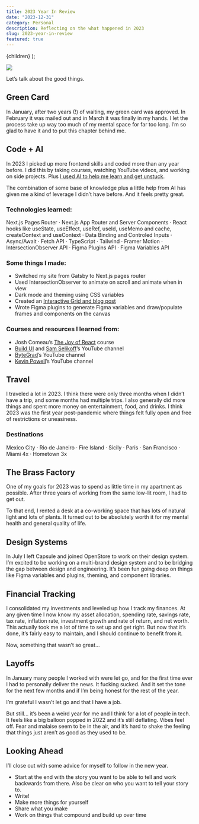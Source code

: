 ```yaml
---
title: 2023 Year In Review
date: "2023-12-31"
category: Personal
description: Reflecting on the what happened in 2023
slug: 2023-year-in-review
featured: true
---
```


  <BlogPostLayout meta={meta}>{children}</BlogPostLayout>
);

<Image src={hero} />

Let’s talk about the good things. 

## Green Card
In January, after two years (!) of waiting, my green card was approved. In February it was mailed out and in March it was finally in my hands. I let the process take up way too much of my mental space for far too long. I’m so glad to have it and to put this chapter behind me. 

## Code + AI
In 2023 I picked up more frontend skills and coded more than any year before. I did this by taking courses, watching YouTube videos, and working on side projects. Plus [I used AI to help me learn and get unstuck](/writing/how-I-use-AI). 

The combination of some base of knowledge plus a little help from AI has given me a kind of leverage I didn’t have before. And it feels pretty great. 

### Technologies learned:
Next.js Pages Router · Next.js App Router and Server Components  · React hooks like useState, useEffect, useRef, useId, useMemo and cache, createContext and useContext · Data Binding and Controled Inputs ·  Async/Await · Fetch API · TypeScript · Tailwind · Framer Motion · IntersectionObserver API · Figma Plugins API · Figma Variables API 

### Some things I made:
- Switched my site from Gatsby to Next.js pages router
- Used IntersectionObserver to animate on scroll and animate when in view
- Dark mode and theming using CSS variables
- Created an [Interactive Grid and blog post](/writing/interactive-grid)
- Wrote Figma plugins to generate Figma variables and draw/populate frames and components on the canvas


### Courses and resources I learned from:
- Josh Comeau’s [The Joy of React](https://www.joyofreact.com) course
- [Build UI](https://buildui.com) and [Sam Selikoff](https://www.youtube.com/@samselikoff)’s YouTube channel
- [ByteGrad](https://www.youtube.com/@ByteGrad)’s YouTube channel
- [Kevin Powell](https://www.youtube.com/@KevinPowell)’s YouTube channel

## Travel
I traveled a lot in 2023. I think there were only three months when I didn’t have a trip, and some months had multiple trips. I also generally did more things and spent more money on entertainment, food, and drinks. I think 2023 was the first year post-pandemic where things felt fully open and free of restrictions or uneasiness. 

### Destinations
Mexico City · Rio de Janeiro · Fire Island · Sicily · Paris · San Francisco · Miami 4x · Hometown 3x

## The Brass Factory
One of my goals for 2023 was to spend as little time in my apartment as possible. After three years of working from the same low-lit room, I had to get out.

To that end, I rented a desk at a co-working space that has lots of natural light and lots of plants. It turned out to be absolutely worth it for my mental health and general quality of life.

## Design Systems

In July I left Capsule and joined OpenStore to work on their design system. I’m excited to be working on a multi-brand design system and to be bridging the gap between design and engineering. It’s been fun going deep on things like Figma variables and plugins, theming, and component libraries.

## Financial Tracking 
I consolidated my investments and leveled up how I track my finances. At any given time I now know my asset allocation, spending rate, savings rate, tax rate, inflation rate, investment growth and rate of return, and net worth. This actually took me a lot of time to set up and get right. But now that it’s done, it’s fairly easy to maintain, and I should continue to benefit from it. 

<div 
  style={{
    margin: "3rem",
  }}
/>

Now, something that wasn’t so great...

## Layoffs
In January many people I worked with were let go, and for the first time ever I had to personally deliver the news. It fucking sucked. And it set the tone for the next few months and if I’m being honest for the rest of the year. 

I’m grateful I wasn’t let go and that I have a job.

But still... it’s been a weird year for me and I think for a lot of people in tech. It feels like a big balloon popped in 2022 and it’s still deflating. Vibes feel off. Fear and malaise seem to be in the air, and it’s hard to shake the feeling that things just aren’t as good as they used to be. 


## Looking Ahead
I’ll close out with some advice for myself to follow in the new year. 

- Start at the end with the story you want to be able to tell and work backwards from there. Also be clear on who you want to tell your story to.
- Write!
- Make more things for yourself 
- Share what you make
- Work on things that compound and build up over time

